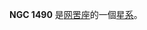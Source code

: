 {{NGCInfoBox|NGCID=NGC 1490|發現者=約翰·弗里德里希·威廉·赫歇爾|發現日期=1834年11月2日|其他編號=ESO 83-11,AM 0353-661|曆元=J2000.0|赤經=3時53分34.1秒
|赤緯=-66°1'5"|星座=网罟座|星體=星系|星等=12.4|表面亮度=12.9|藍等=13.4}}

'''NGC 1490''' 是[[网罟座|网罟座]]的一個[[星系|星系]]。

{{NGCReference|1490}}